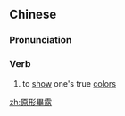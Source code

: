 {{also|原形毕露}}
==Chinese==
{{zh-forms|s=原形毕露|type=211}}

===Pronunciation===
{{zh-pron
|m=yuánxíng bì lù
|c=jyun4 jing4 bat1 lou6
|cat=v
}}

===Verb===
{{zh-verb}}

# to [[show]] one's true [[colors]]

[[zh:原形畢露]]